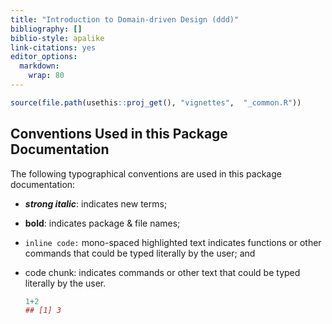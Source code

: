 ---
title: "Introduction to Domain-driven Design (ddd)"
bibliography: []
biblio-style: apalike
link-citations: yes
editor_options: 
  markdown: 
    wrap: 80
---

```{r, include = FALSE}
source(file.path(usethis::proj_get(), "vignettes",  "_common.R"))
```

## Conventions Used in this Package Documentation

The following typographical conventions are used in this package documentation:

-   ***strong italic***: indicates new terms;

-   **bold**: indicates package & file names;

-   `inline code:` mono-spaced highlighted text indicates functions or other
    commands that could be typed literally by the user; and

-   code chunk: indicates commands or other text that could be typed literally
    by the user.

    ```{.R}
    1+2
    ## [1] 3
    ```

<!-- In addition to the general text used throughout, you will notice the following -->
<!-- code chunks with images: -->

